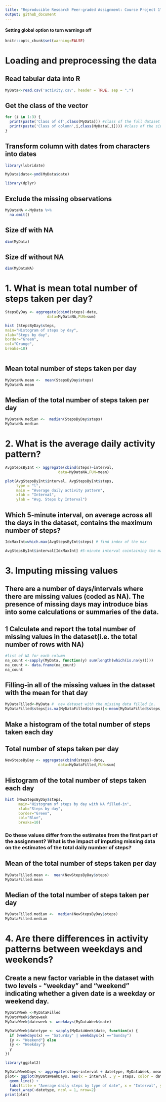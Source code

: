 ---
title: "Reproducible Research Peer-graded Assignment: Course Project 1"
output: github_document
---

#### Setting global option to turn warnings off

```{r}
knitr::opts_chunk$set(warning=FALSE)
```

# Loading and preprocessing the data

## Read tabular data into R

```{r}
MyData<-read.csv('activity.csv', header = TRUE, sep = ",")
```

## Get the class of the vector
```{r}
for (i in 1:3) {
  print(paste('Class of df',class(MyData))) #class of the full dataset 
  print(paste('Class of column',i,class(MyData[,i]))) #class of the single columns
}
```

## Transform column with dates from characters into dates

```{r include=FALSE}
library(lubridate)
```

```{r}
MyData$date<-ymd(MyData$date)
```

```{r include=FALSE}
library(dplyr)
```

## Exclude the missing observations
```{r}
MyDataNA <-MyData %>%
  na.omit()	
```

## Size df with NA
```{r}
dim(MyData)
```
## Size df without NA
```{r}
dim(MyDataNA)
```

# 1. What is mean total number of steps taken per day?
```{r}
StepsByDay <- aggregate(cbind(steps)~date,
                   data=MyDataNA,FUN=sum)

hist (StepsByDay$steps,
main="Histogram of steps by day",
xlab="Steps by day",
border="Green",
col="Orange",
breaks=10)
	
```

## Mean total number of steps taken per day
```{r}
MyDataNA.mean <-  mean(StepsByDay$steps)
MyDataNA.mean
```

## Median of the total number of steps taken per day
```{r}
MyDataNA.median <-  median(StepsByDay$steps)
MyDataNA.median
```

# 2. What is the average daily activity pattern?
```{r}
AvgStepsByInt <- aggregate(cbind(steps)~interval,
                        data=MyDataNA,FUN=mean)

plot(AvgStepsByInt$interval, AvgStepsByInt$steps, 
     type = "l",
     main = "Average daily activity pattern",
     xlab = "Interval",
     ylab = "Avg. Steps by Interval")  
```

## Which 5-minute interval, on average across all the days in the dataset, contains the maximum number of steps?
```{r}
IdxMaxInt=which.max(AvgStepsByInt$steps) # find index of the max

AvgStepsByInt$interval[IdxMaxInt] #5-minute interval cointaining the max
```
# 3. Imputing missing values
## There are a number of days/intervals where there are missing values (coded as NA). The presence of missing days may introduce bias into some calculations or summaries of the data.

## 1 Calculate and report the total number of missing values in the dataset(i.e. the total number of rows with NA)

```{r}
#list of NA for each column
na_count <-sapply(MyData, function(y) sum(length(which(is.na(y)))))
na_count <- data.frame(na_count)
na_count 
```

## Filling-in all of the missing values in the dataset with the mean for that day
```{r }
MyDataFilled<-MyData #  new dataset with the missing data filled in.
MyDataFilled$steps[is.na(MyDataFilled$steps)]<-mean(MyDataFilled$steps, na.rm = T)

```

## Make a histogram of the total number of steps taken each day 

## Total number of steps taken per day 
```{r}
NewStepsByDay <- aggregate(cbind(steps)~date,
                        data=MyDataFilled,FUN=sum)
```



## Histogram of the total number of steps taken each day 

```{r}
hist (NewStepsByDay$steps,
      main="Histogram of steps by day with NA filled-in",
      xlab="Steps by day",
      border="Green",
      col="Blue",
      breaks=10)
```

### Do these values differ from the estimates from the first part of the assignment? What is the impact of imputing missing data on the estimates of the total daily number of steps?

## Mean of the total number of steps taken per day
```{r}
MyDataFilled.mean <-  mean(NewStepsByDay$steps)
MyDataFilled.mean
```

## Median of the total number of steps taken per day

```{r}
MyDataFilled.median <-  median(NewStepsByDay$steps)
MyDataFilled.median
```

# 4. Are there differences in activity patterns between weekdays and weekends?

## Create a new factor variable in the dataset with two levels - "weekday" and "weekend" indicating whether a given date is a weekday or weekend day.

```{r}
MyDataWeek <-MyDataFilled
MyDataWeek$dateweek
MyDataWeek$dateweek <- weekdays(MyDataWeek$date) 

MyDataWeek$datetype <- sapply(MyDataWeek$date, function(x) {
  if (weekdays(x) == "Saturday" | weekdays(x) =="Sunday") 
  {y <- "Weekend"} else 
  {y <- "Weekday"}
  y
})
```
```{r include=FALSE}
library(ggplot2)
```


```{r}

MyDataWeekDays <- aggregate(steps~interval + datetype, MyDataWeek, mean, na.rm = TRUE)
plot<- ggplot(MyDataWeekDays, aes(x = interval , y = steps, color = datetype)) +
  geom_line() +
  labs(title = "Average daily steps by type of date", x = "Interval", y = "Average number of steps") +
  facet_wrap(~datetype, ncol = 1, nrow=2)
print(plot)
```











